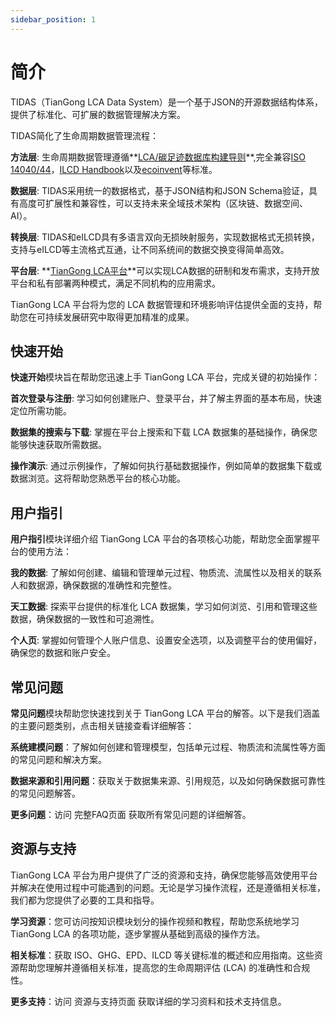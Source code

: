 ```yaml
---
sidebar_position: 1
---
```


# 简介

TIDAS（TianGong LCA Data System）是一个基于JSON的开源数据结构体系，提供了标准化、可扩展的数据管理解决方案。

TIDAS简化了生命周期数据管理流程：

  **方法层**: 生命周期数据管理遵循**[LCA/碳足迹数据库构建导则](https://www.carbonfootprint.network/docs/category/lca-database-guideline)**,完全兼容[ISO 14040/44](https://www.iso.org/standard/37456.html)，[ILCD Handbook](https://eplca.jrc.ec.europa.eu/ilcd.html)以及[ecoinvent](https://www.ecoinvent.org/)等标准。

  **数据层**: TIDAS采用统一的数据格式，基于JSON结构和JSON Schema验证，具有高度可扩展性和兼容性，可以支持未来全域技术架构（区块链、数据空间、AI）。

  **转换层**: TIDAS和eILCD具有多语言双向无损映射服务，实现数据格式无损转换，支持与eILCD等主流格式互通，让不同系统间的数据交换变得简单高效。

  **平台层**: **[TianGong LCA平台](https://docs.tiangong.earth/)**可以实现LCA数据的研制和发布需求，支持开放平台和私有部署两种模式，满足不同机构的应用需求。


<TidasImage filename="TIDAS" />


TianGong LCA 平台将为您的 LCA 数据管理和环境影响评估提供全面的支持，帮助您在可持续发展研究中取得更加精准的成果。

## 快速开始

**快速开始**模块旨在帮助您迅速上手 TianGong LCA 平台，完成关键的初始操作：

  **首次登录与注册**: 学习如何创建账户、登录平台，并了解主界面的基本布局，快速定位所需功能。

  **数据集的搜索与下载**: 掌握在平台上搜索和下载 LCA 数据集的基础操作，确保您能够快速获取所需数据。

  **操作演示**: 通过示例操作，了解如何执行基础数据操作，例如简单的数据集下载或数据浏览。这将帮助您熟悉平台的核心功能。
<!-- Or **try Docusaurus immediately** with **[docusaurus.new](https://docusaurus.new)**. -->

<!-- ### 必备环节

- [Node.js](https://nodejs.org/en/download/) version 18.0 or above:
  - When installing Node.js, you are recommended to check all checkboxes related to dependencies. -->

## 用户指引

**用户指引**模块详细介绍 TianGong LCA 平台的各项核心功能，帮助您全面掌握平台的使用方法：

  **我的数据**: 了解如何创建、编辑和管理单元过程、物质流、流属性以及相关的联系人和数据源，确保数据的准确性和完整性。

  **天工数据**: 探索平台提供的标准化 LCA 数据集，学习如何浏览、引用和管理这些数据，确保数据的一致性和可追溯性。

  **个人页**: 掌握如何管理个人账户信息、设置安全选项，以及调整平台的使用偏好，确保您的数据和账户安全。

## 常见问题

**常见问题**模块帮助您快速找到关于 TianGong LCA 平台的解答。以下是我们涵盖的主要问题类别，点击相关链接查看详细解答：

  **系统建模问题**：了解如何创建和管理模型，包括单元过程、物质流和流属性等方面的常见问题和解决方案。

  **数据来源和引用问题**：获取关于数据集来源、引用规范，以及如何确保数据可靠性的常见问题解答。

  **更多问题**：访问 完整FAQ页面 获取所有常见问题的详细解答。

## 资源与支持

TianGong LCA 平台为用户提供了广泛的资源和支持，确保您能够高效使用平台并解决在使用过程中可能遇到的问题。无论是学习操作流程，还是遵循相关标准，我们都为您提供了必要的工具和指导。

  **学习资源**：您可访问按知识模块划分的操作视频和教程，帮助您系统地学习 TianGong LCA 的各项功能，逐步掌握从基础到高级的操作方法。

  **相关标准**：获取 ISO、GHG、EPD、ILCD 等关键标准的概述和应用指南。这些资源帮助您理解并遵循相关标准，提高您的生命周期评估 (LCA) 的准确性和合规性。

  **更多支持**：访问 资源与支持页面 获取详细的学习资料和技术支持信息。
